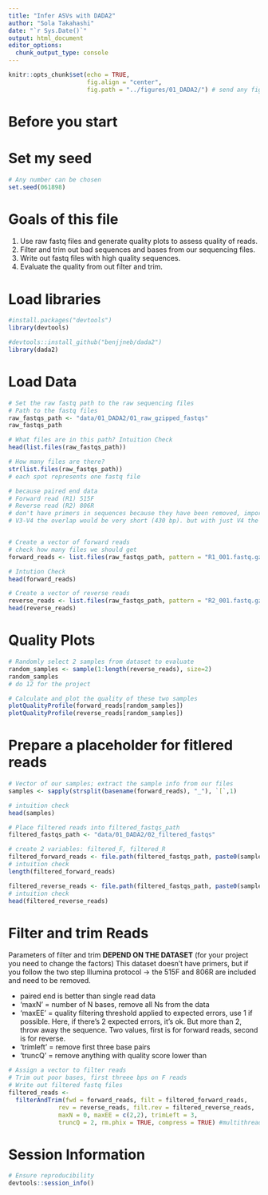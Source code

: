```yaml
---
title: "Infer ASVs with DADA2"
author: "Sola Takahashi"
date: "`r Sys.Date()`"
output: html_document
editor_options: 
  chunk_output_type: console
---
```


```r
knitr::opts_chunk$set(echo = TRUE, 
                      fig.align = "center",
                      fig.path = "../figures/01_DADA2/") # send any figure output to this folder
```

# Before you start

# Set my seed
```r
# Any number can be chosen
set.seed(061898)
```

# Goals of this file

1. Use raw fastq files and generate quality plots to assess quality of reads.
2. Filter and trim out bad sequences and bases from our sequencing files.
3. Write out fastq files with high quality sequences.
4. Evaluate the quality from out filter and trim. 

# Load libraries 
```r
#install.packages("devtools")
library(devtools)

#devtools::install_github("benjjneb/dada2")
library(dada2)
```



# Load Data
```r
# Set the raw fastq path to the raw sequencing files 
# Path to the fastq files 
raw_fastqs_path <- "data/01_DADA2/01_raw_gzipped_fastqs"
raw_fastqs_path

# What files are in this path? Intuition Check
head(list.files(raw_fastqs_path))

# How many files are there?
str(list.files(raw_fastqs_path))
# each spot represents one fastq file 

# because paired end data
# Forward read (R1) 515F
# Reverse read (R2) 806R
# don't have primers in sequences because they have been removed, important to know if primers were included or not
# V3-V4 the overlap would be very short (430 bp). but with just V4 the overlap is majority (2 quality scores) (250 bp), can figure out true error v false error more 


# Create a vector of forward reads
# check how many files we should get
forward_reads <- list.files(raw_fastqs_path, pattern = "R1_001.fastq.gz", full.names = TRUE)

# Intution Check
head(forward_reads)

# Create a vector of reverse reads
reverse_reads <- list.files(raw_fastqs_path, pattern = "R2_001.fastq.gz", full.names = TRUE)
head(reverse_reads)


```

# Quality Plots
```r
# Randomly select 2 samples from dataset to evaluate
random_samples <- sample(1:length(reverse_reads), size=2)
random_samples
# do 12 for the project

# Calculate and plot the quality of these two samples
plotQualityProfile(forward_reads[random_samples])
plotQualityProfile(reverse_reads[random_samples])

```

# Prepare a placeholder for fitlered reads
```r
# Vector of our samples; extract the sample info from our files 
samples <- sapply(strsplit(basename(forward_reads), "_"), `[`,1)

# intuition check
head(samples)

# Place filtered reads into filtered_fastqs_path
filtered_fastqs_path <- "data/01_DADA2/02_filtered_fastqs"

# create 2 variables: filtered_F, filtered_R
filtered_forward_reads <- file.path(filtered_fastqs_path, paste0(samples, "_R1_filtered.fastq.gz"))
# intuition check
length(filtered_forward_reads)

filtered_reverse_reads <- file.path(filtered_fastqs_path, paste0(samples, "_R2_filtered.fastq.gz"))
# intuition check
head(filtered_reverse_reads)

```

# Filter and trim Reads

Parameters of filter and trim **DEPEND ON THE DATASET**
(for your project you need to change the factors)
This dataset doesn't have primers, but if you follow the two step Illumina protocol -> the 515F and 806R are included and need to be removed.

- paired end is better than single read data
- 'maxN' = number of N bases, remove all Ns from the data 
- 'maxEE' = quality filtering threshold applied to expected errors, use 1 if possible. Here, if there's 2 expected errors, it's ok. But more than 2, throw away the sequence. Two values, first is for forward reads, second is for reverse. 
- 'trimleft' = remove first three base pairs 
- 'truncQ' = remove anything with quality score lower than

```r
# Assign a vector to filter reads
# Trim out poor bases, first threee bps on F reads
# Write out filtered fastq files
filtered_reads <- 
  filterAndTrim(fwd = forward_reads, filt = filtered_forward_reads,
              rev = reverse_reads, filt.rev = filtered_reverse_reads,
              maxN = 0, maxEE = c(2,2), trimLeft = 3,
              truncQ = 2, rm.phix = TRUE, compress = TRUE) #multithread = TRUE


```




# Session Information
```r
# Ensure reproducibility
devtools::session_info()
```


